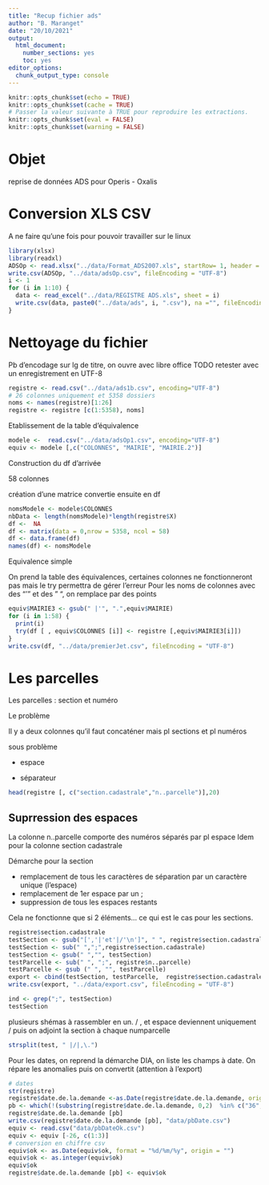 ```yaml
---
title: "Recup fichier ads"
author: "B. Maranget"
date: "20/10/2021"
output: 
  html_document: 
    number_sections: yes
    toc: yes
editor_options: 
  chunk_output_type: console
---
```



```r
knitr::opts_chunk$set(echo = TRUE)
knitr::opts_chunk$set(cache = TRUE)
# Passer la valeur suivante à TRUE pour reproduire les extractions.
knitr::opts_chunk$set(eval = FALSE)
knitr::opts_chunk$set(warning = FALSE)
```


# Objet

reprise de données ADS pour Operis - Oxalis


# Conversion XLS CSV

A ne faire qu'une fois pour pouvoir travailler sur le linux

```r
library(xlsx)
library(readxl)
ADSOp <- read.xlsx("../data/Format_ADS2007.xls", startRow= 1, header = TRUE,sheetIndex = 1, encoding = "UTF-8")
write.csv(ADSOp, "../data/adsOp.csv", fileEncoding = "UTF-8")
i <- 1
for (i in 1:10) {
  data <- read_excel("../data/REGISTRE ADS.xls", sheet = i)
  write.csv(data, paste0("../data/ads", i, ".csv"), na ="", fileEncoding = "UTF-8")
}
```

# Nettoyage du fichier 

Pb d'encodage sur lg de titre, on ouvre avec libre office
TODO retester avec un enregistrement en UTF-8

```r
registre <- read.csv("../data/ads1b.csv", encoding="UTF-8")
# 26 colonnes uniquement et 5358 dossiers
noms <- names(registre)[1:26]
registre <- registre [c(1:5358), noms]
```

Etablissement de la table d'équivalence

```r
modele <-  read.csv("../data/adsOp1.csv", encoding="UTF-8")
equiv <- modele [,c("COLONNES", "MAIRIE", "MAIRIE.2")]
```

Construction du df d'arrivée

58 colonnes

création d'une matrice convertie ensuite en df

```r
nomsModele <- modele$COLONNES
nbData <- length(nomsModele)*length(registre$X)
df <-  NA
df <- matrix(data = 0,nrow = 5358, ncol = 58)
df <- data.frame(df)
names(df) <- nomsModele
```



Equivalence simple

On prend la table des équivalences, certaines colonnes ne fonctionneront pas mais
le try permettra de gérer l'erreur
Pour les noms de colonnes avec des "'" et des " ", on remplace par des points

```r
equiv$MAIRIE3 <- gsub(" |'", ".",equiv$MAIRIE)
for (i in 1:58) {
  print(i)
  try(df [ , equiv$COLONNES [i]] <- registre [,equiv$MAIRIE3[i]])
}
write.csv(df, "../data/premierJet.csv", fileEncoding = "UTF-8")
```

# Les parcelles

Les parcelles : section et numéro

Le problème

Il y a deux colonnes qu'il faut concaténer mais pl sections et pl numéros

sous problème

- espace

- séparateur





```r
head(registre [, c("section.cadastrale","n..parcelle")],20)
```


## Suprression des espaces

La colonne n..parcelle comporte des numéros séparés par pl espace
Idem pour la colonne section cadastrale

Démarche pour la section

- remplacement de tous les caractères de séparation par un caractère unique (l'espace)
- remplacement de 1er espace par un ;
- suppression de tous les espaces restants


Cela ne fonctionne que si 2 éléments... ce qui est le cas pour les sections.

```r
registre$section.cadastrale
testSection <- gsub("[','|'et'|/'\n']", " ", registre$section.cadastrale)
testSection <- sub(" ",";",registre$section.cadastrale)
testSection <- gsub(" ","", testSection)
testParcelle <- sub(" ", ";", registre$n..parcelle)
testParcelle <- gsub (" ", "", testParcelle)
export <- cbind(testSection, testParcelle,  registre$section.cadastrale, registre$n..parcelle)
write.csv(export, "../data/export.csv", fileEncoding = "UTF-8")

```

```r
ind <- grep(";", testSection)
testSection
```



plusieurs shémas à rassembler en un. / , et espace deviennent uniquement /
puis on adjoint la section à chaque numparcelle

```r

strsplit(test, " |/|,\.")
```

Pour les dates, on reprend la démarche DIA, on liste les champs à date. 
On répare les anomalies puis on convertit (attention à l'export)

```r
# dates
str(registre)
registre$date.de.la.demande <-as.Date(registre$date.de.la.demande, origin = "1900-01-01")
pb <- which(!(substring(registre$date.de.la.demande, 0,2)  %in% c("36","37", "38","39", "40","41","42","43","44")))
registre$date.de.la.demande [pb]
write.csv(registre$date.de.la.demande [pb], "data/pbDate.csv")
equiv <- read.csv("data/pbDateOk.csv")
equiv <- equiv [-26, c(1:3)]
# conversion en chiffre csv
equiv$ok <- as.Date(equiv$ok, format = "%d/%m/%y", origin = "")
equiv$ok <- as.integer(equiv$ok)
equiv$ok
registre$date.de.la.demande [pb] <- equiv$ok
```
